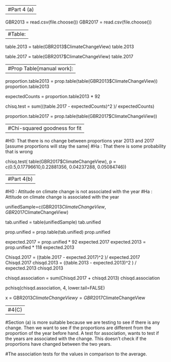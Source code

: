 

----------------------------------------------------------------------------------------------------------------------
#Part 4 (a)
----------------------------------------------------------------------------------------------------------------------


GBR2013 = read.csv(file.choose())
GBR2017 = read.csv(file.choose())

-------
#Table:
-------

table.2013 = table(GBR2013$ClimateChangeView)
table.2013


table.2017 = table(GBR2017$ClimateChangeView)
table.2017

-------------------------
#Prop Table[manual work]:
-------------------------

proportion.table2013 = prop.table(table(GBR2013$ClimateChangeView))
proportion.table2013

expectedCounts = proportion.table2013 * 92

chisq.test = sum(((table.2017 - expectedCounts)^2 )/ expectedCounts)

proportion.table2017 = prop.table(table(GBR2017$ClimateChangeView))


-------------------------------
#Chi-squared goodness for fit
-------------------------------

#H0: That there is no change between proportions year 2013 and 2017 [assume proportions will stay the same]
#Ha : That there is some probability that is wrong

chisq.test( table(GBR2017$ClimateChangeView), p = c(0.5,0.17796610,0.22881356, 0.04237288, 0.05084746))



-----------------------------------------------------------------------------------------------------------------------
#Part 4(b)
-----------------------------------------------------------------------------------------------------------------------

#H0 : Attitude on climate change is not associated with the year
#Ha : Attitude on climate change is associated with the year


unifiedSample=c(GBR2013$ClimateChangeView,GBR2017$ClimateChangeView)

tab.unified = table(unifiedSample)
tab.unified

prop.unified = prop.table(tab.unified)
prop.unified


expected.2017 = prop.unified * 92
expected.2017
expected.2013 = prop.unified * 118
expected.2013

Chisqd.2017 = ((table.2017 - expected.2017)^2 )/ expected.2017
Chisqd.2017
chisqd.2013 = ((table.2013 - expected.2013)^2 ) / expected.2013
chisqd.2013

chisqd.association = sum(Chisqd.2017 + chisqd.2013)
chisqd.association

pchisq(chisqd.association, 4, lower.tail=FALSE)

x = GBR2013$ClimateChangeView
y = GBR2017$ClimateChangeView


----------------------------------------------------------------------------------------------------------------------
#4(C)
----------------------------------------------------------------------------------------------------------------------

#Section (a) is more suitable because we are testing to see if there is any change. Then we want to see if the proportions are different from the proportion of the year before hand. A test for association, wants to test if the years are associated with the change. This doesn't check if the proportions have changed between the two years.


#The association tests for the values in comparison to the average. 
